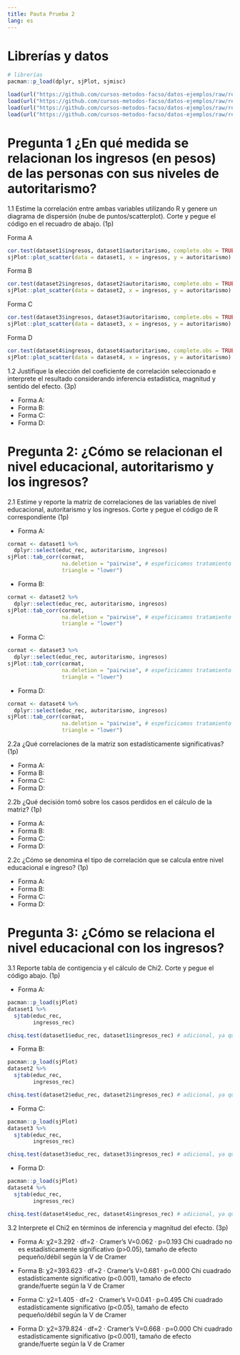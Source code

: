 ```yaml
---
title: Pauta Prueba 2
lang: es
---
```


# Librerías y datos

```r
# librerías
pacman::p_load(dplyr, sjPlot, sjmisc)
```

```r
load(url("https://github.com/cursos-metodos-facso/datos-ejemplos/raw/refs/heads/main/dataset1.RData"))
load(url("https://github.com/cursos-metodos-facso/datos-ejemplos/raw/refs/heads/main/dataset2.RData"))
load(url("https://github.com/cursos-metodos-facso/datos-ejemplos/raw/refs/heads/main/dataset3.RData"))
load(url("https://github.com/cursos-metodos-facso/datos-ejemplos/raw/refs/heads/main/dataset4.RData"))
```


# Pregunta 1 ¿En qué medida se relacionan los ingresos (en pesos) de las personas con sus niveles de autoritarismo?


1.1 Estime la correlación entre ambas variables utilizando R y genere un diagrama de dispersión (nube de puntos/scatterplot). Corte y pegue el código en el recuadro de abajo. (1p)

Forma A
```r
cor.test(dataset1$ingresos, dataset1$autoritarismo, complete.obs = TRUE, method = "pearson")
sjPlot::plot_scatter(data = dataset1, x = ingresos, y = autoritarismo)
```

Forma B
```r
cor.test(dataset2$ingresos, dataset2$autoritarismo, complete.obs = TRUE, method = "pearson")
sjPlot::plot_scatter(data = dataset2, x = ingresos, y = autoritarismo)
```

Forma C
```r
cor.test(dataset3$ingresos, dataset3$autoritarismo, complete.obs = TRUE, method = "pearson")
sjPlot::plot_scatter(data = dataset3, x = ingresos, y = autoritarismo)
```

Forma D
```r
cor.test(dataset4$ingresos, dataset4$autoritarismo, complete.obs = TRUE, method = "pearson")
sjPlot::plot_scatter(data = dataset4, x = ingresos, y = autoritarismo)
```

1.2 Justifique la elección del coeficiente de correlación seleccionado e interprete el resultado considerando inferencia estadística, magnitud y sentido del efecto. (3p)

- Forma A:
- Forma B:
- Forma C:
- Forma D:
  

# Pregunta 2: ¿Cómo se relacionan el nivel educacional, autoritarismo y los ingresos?


2.1 Estime y reporte la matriz de correlaciones de las variables de nivel educacional, autoritarismo y los ingresos. Corte y pegue el código de R correspondiente (1p)

- Forma A:
```r
cormat <- dataset1 %>% 
  dplyr::select(educ_rec, autoritarismo, ingresos)
sjPlot::tab_corr(cormat, 
                 na.deletion = "pairwise", # espeficicamos tratamiento NA
                 triangle = "lower")
```

- Forma B:
```r
cormat <- dataset2 %>% 
  dplyr::select(educ_rec, autoritarismo, ingresos)
sjPlot::tab_corr(cormat, 
                 na.deletion = "pairwise", # espeficicamos tratamiento NA
                 triangle = "lower")
```

- Forma C:
```r
cormat <- dataset3 %>% 
  dplyr::select(educ_rec, autoritarismo, ingresos)
sjPlot::tab_corr(cormat, 
                 na.deletion = "pairwise", # espeficicamos tratamiento NA
                 triangle = "lower")
```

- Forma D:
```r
cormat <- dataset4 %>% 
  dplyr::select(educ_rec, autoritarismo, ingresos)
sjPlot::tab_corr(cormat, 
                 na.deletion = "pairwise", # espeficicamos tratamiento NA
                 triangle = "lower")
```


2.2a ¿Qué correlaciones de la matriz son estadísticamente significativas? (1p)

- Forma A:
- Forma B:
- Forma C:
- Forma D:
  

2.2b ¿Qué decisión tomó sobre los casos perdidos en el cálculo de la matriz? (1p)

- Forma A:
- Forma B:
- Forma C:
- Forma D:

2.2c ¿Cómo se denomina el tipo de correlación que se calcula entre nivel educacional e ingreso? (1p)

- Forma A:
- Forma B:
- Forma C:
- Forma D:

# Pregunta 3: ¿Cómo se relaciona el nivel educacional con los ingresos?

3.1 Reporte tabla de contigencia y el cálculo de Chi2. Corte y pegue el código abajo. (1p)

- Forma A:
```r
pacman::p_load(sjPlot)
dataset1 %>%
  sjtab(educ_rec,
        ingresos_rec)

chisq.test(dataset1$educ_rec, dataset1$ingresos_rec) # adicional, ya que el Chi2 aparece en sjtab
```

- Forma B:
```r
pacman::p_load(sjPlot)
dataset2 %>%
  sjtab(educ_rec,
        ingresos_rec)

chisq.test(dataset2$educ_rec, dataset2$ingresos_rec) # adicional, ya que el Chi2 aparece en sjtab
```

- Forma C:
```r
pacman::p_load(sjPlot)
dataset3 %>%
  sjtab(educ_rec,
        ingresos_rec)

chisq.test(dataset3$educ_rec, dataset3$ingresos_rec) # adicional, ya que el Chi2 aparece en sjtab
```

- Forma D:
```r
pacman::p_load(sjPlot)
dataset4 %>%
  sjtab(educ_rec,
        ingresos_rec)

chisq.test(dataset4$educ_rec, dataset4$ingresos_rec) # adicional, ya que el Chi2 aparece en sjtab
```


3.2 Interprete el Chi2 en términos de inferencia y magnitud del efecto. (3p)

- Forma A: χ2=3.292 · df=2 · Cramer's V=0.062 · p=0.193
Chi cuadrado no es estadísticamente significativo (p>0.05), tamaño de efecto pequeño/débil según la V de Cramer

- Forma B: χ2=393.623 · df=2 · Cramer's V=0.681 · p=0.000
Chi cuadrado estadísticamente significativo (p<0.001), tamaño de efecto grande/fuerte según la V de Cramer

- Forma C: χ2=1.405 · df=2 · Cramer's V=0.041 · p=0.495
Chi cuadrado estadísticamente significativo (p<0.05), tamaño de efecto pequeño/débil según la V de Cramer

- Forma D: χ2=379.824 · df=2 · Cramer's V=0.668 · p=0.000
Chi cuadrado estadísticamente significativo (p<0.001), tamaño de efecto grande/fuerte según la V de Cramer

